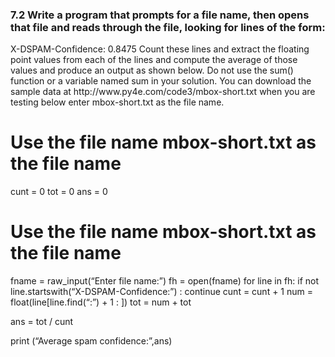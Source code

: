 ### 7.2 Write a program that prompts for a file name, then opens that file and reads through the file, looking for lines of the form:

X-DSPAM-Confidence: 0.8475
Count these lines and extract the floating point values from each of the lines and compute the average of those values and produce an output as shown below. Do not use the sum() function or a variable named sum in your solution.
You can download the sample data at http://www.py4e.com/code3/mbox-short.txt when you are testing below enter mbox-short.txt as the file name.

# Use the file name mbox-short.txt as the file name
 
cunt = 0
tot = 0
ans = 0

# Use the file name mbox-short.txt as the file name
fname = raw_input("Enter file name: ")
fh = open(fname)
for line in fh:
    if not line.startswith("X-DSPAM-Confidence:") : continue
    cunt = cunt + 1
    num = float(line[line.find(":") + 1 : ])
    tot = num + tot

ans = tot / cunt    

print ("Average spam confidence:",ans)
